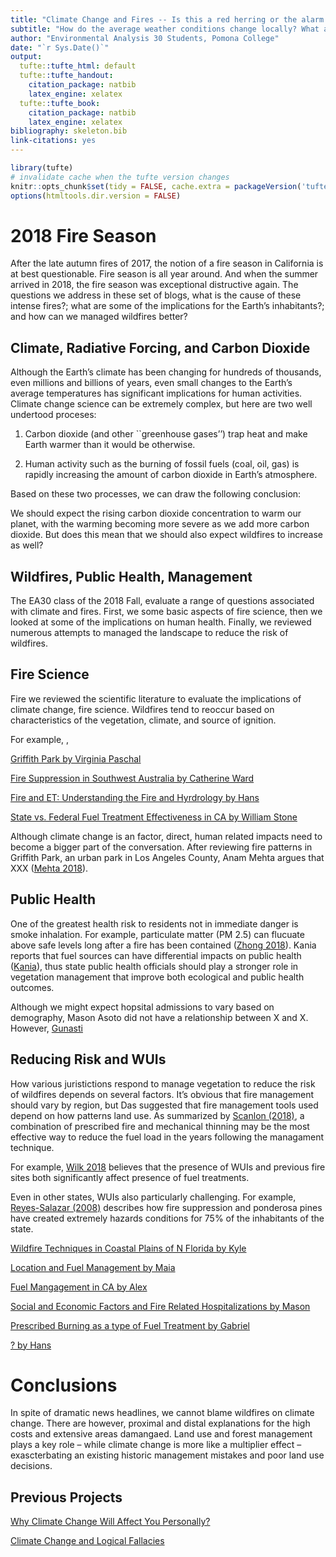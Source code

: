```yaml
---
title: "Climate Change and Fires -- Is this a red herring or the alarm alarmists have been warning about?"
subtitle: "How do the average weather conditions change locally? What are the implications of climate change?"
author: "Environmental Analysis 30 Students, Pomona College"
date: "`r Sys.Date()`"
output:
  tufte::tufte_html: default
  tufte::tufte_handout:
    citation_package: natbib
    latex_engine: xelatex
  tufte::tufte_book:
    citation_package: natbib
    latex_engine: xelatex
bibliography: skeleton.bib
link-citations: yes
---
```


```r
library(tufte)
# invalidate cache when the tufte version changes
knitr::opts_chunk$set(tidy = FALSE, cache.extra = packageVersion('tufte'))
options(htmltools.dir.version = FALSE)
```
# 2018 Fire Season

After the late autumn fires of 2017, the notion of a fire season in California is at best questionable. Fire season is all year around. And when the summer arrived in 2018, the fire season was exceptional distructive again. The questions we address in these set of blogs, what is the cause of these intense fires?; what are some of the implications for the Earth's inhabitants?; and how can we managed wildfires better?


## Climate, Radiative Forcing, and Carbon Dioxide

Although the Earth's climate has been changing for hundreds of thousands, even millions and billions of years, even small changes to the Earth's average temperatures has significant implications for human activities. Climate change science can be extremely complex, but here are two well undertood proceses: 

1) Carbon dioxide (and other ``greenhouse gases'') trap heat and make Earth warmer than it would be otherwise.

2) Human activity such as the burning of fossil fuels (coal, oil, gas) is rapidly increasing the amount of carbon dioxide in Earth’s atmosphere.

Based on these two processes, we can draw the following conclusion:

We should expect the rising carbon dioxide concentration to warm our planet, with the warming becoming more severe as we add more carbon dioxide. But does this mean that we should also expect wildfires to increase as well?

## Wildfires, Public Health, Management

The EA30 class of the 2018 Fall, evaluate a range of questions associated with climate and fires. First, we some basic aspects of fire science, then we looked at some of the implications on human health. Finally, we reviewed numerous attempts to managed the landscape to reduce the risk of wildfires. 

## Fire Science


Fire we reviewed the scientific literature to evaluate the implications of climate change, fire science. Wildfires tend to reoccur based on characteristics of the vegetation, climate, and source of ignition. 



For example, , 

[Griffith Park by Virginia Paschal](F2018_Blogs/Paschal.html)

[Fire Suppression in Southwest Australia by Catherine Ward](F2018_Blogs/Ward.html)

[Fire and ET: Understanding the Fire and Hyrdrology by Hans](F2018_Blogs/Zhou.html)


[State vs. Federal Fuel Treatment Effectiveness in CA by William Stone](F2018_Blogs/Stone.html)

Although climate change is an factor, direct, human related impacts need to become a bigger part of the conversation. After reviewing fire patterns in Griffith Park, an urban park in Los Angeles County, Anam Mehta argues that XXX ([Mehta 2018](F2018_Blogs/Mehta.html)). 

## Public Health

One of the greatest health risk to residents not in immediate danger is smoke inhalation. For example, particulate matter (PM 2.5) can flucuate above safe levels long after a fire has been contained ([Zhong 2018](F2018_Blogs/Zhong.html)). Kania reports that fuel sources can have differential impacts on public health ([Kania](F2018_Blogs/Kania.html)), thus state public health officials should play a stronger role in vegetation management that improve both ecological and public health outcomes. 

Although we might expect hopsital admissions to vary based on demography, Mason Asoto did not have a relationship between X and X. However, [Gunasti](F2018_Blogs/Gunasti.html)

## Reducing Risk and WUIs

How various juristictions respond to manage vegetation to reduce the risk of wildfires depends on several factors. It's obvious that fire management should vary by region, but Das suggested that fire management tools used depend on how patterns land use. As summarized by [Scanlon (2018)](F2018_Blogs/Scanlon.html), a combination of prescribed fire and mechanical thinning may be the most effective way to reduce the fuel load in the years following the managament technique.

For example, [Wilk 2018](F2018_Blogs/Wilk.html) believes that the presence of WUIs and previous fire sites both significantly affect presence of fuel treatments.

Even in other states, WUIs also particularly challenging. For example, [Reyes-Salazar (2008)](F2018_Blogs/Reyes.html) describes how fire suppression and ponderosa pines have created extremely hazards conditions for 75% of the inhabitants of the state.



[Wildfire Techniques in Coastal Plains of N Florida by Kyle](F2018_Blogs/Lenhart-Wees.html)

[Location and Fuel Management by Maia](F2018_Blogs/Pauley.html)

[Fuel Mangagement in CA by Alex](F2018_Blogs/Dykens-Hodapp.html)

[Social and Economic Factors and Fire Related Hospitalizations by Mason](F2018_Blogs/Asoto.html)

[Prescribed Burning as a type of Fuel Treatment by Gabriel](F2018_Blogs/Das.html)

[? by Hans](F2018_Blogs/Zhou.html)




# Conclusions

In spite of dramatic news headlines, we cannot blame wildfires on climate change. There are however, proximal and distal explanations for the high costs and extensive areas damangaed. Land use and forest management plays a key role -- while climate change is more like a multiplier effect -- exascterbating an existing historic management mistakes and poor land use decisions. 


## Previous Projects

[Why Climate Change Will Affect You Personally?](Index_2017F.html)

[Climate Change and Logical Fallacies](Index_2017S.html)
